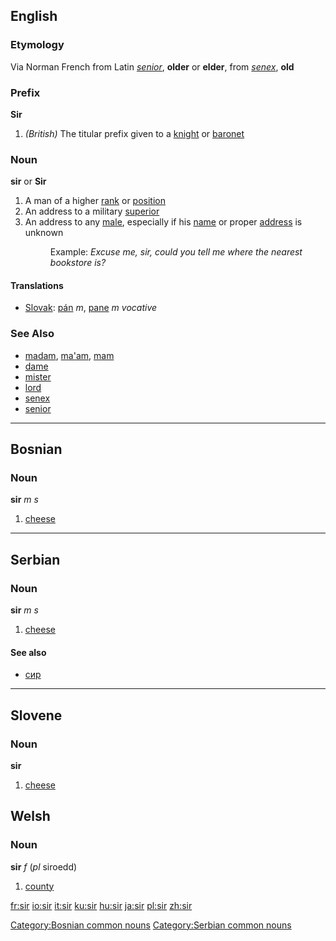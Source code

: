==English==
===Etymology===
Via Norman French from Latin ''[[senior]]'', '''older''' or '''elder''', from ''[[senex]]'', '''old'''

===Prefix===
'''Sir'''

#''(British)'' The titular prefix given to a [[knight]] or [[baronet]]

===Noun===
'''sir''' or '''Sir'''

#A man of a higher [[rank]] or [[position]]
#An address to a military [[superior]]
#An address to any [[male]], especially if his [[name]] or proper [[address]] is unknown
#:Example: ''Excuse me, sir, could you tell me where the nearest bookstore is?''

====Translations====
*[[Slovak]]: [[pán]] ''m'', [[pane]] ''m vocative''

===See Also===
*[[madam]], [[ma'am]], [[mam]]
*[[dame]]
*[[mister]]
*[[lord]]
*[[senex]]
*[[senior]]

----

==Bosnian==
===Noun===
'''sir''' ''m s''
#[[cheese]]
[[Category:Bosnian common nouns]]

----

==Serbian==
===Noun===
'''sir''' ''m s''
#[[cheese]]
====See also====
*[[сир]]
[[Category:Serbian common nouns]]

----

==Slovene==
===Noun===
'''sir'''
#[[cheese]]

==Welsh==
===Noun===
'''sir''' ''f'' (''pl'' siroedd)
#[[county]]

[[fr:sir]]
[[io:sir]]
[[it:sir]]
[[ku:sir]]
[[hu:sir]]
[[ja:sir]]
[[pl:sir]]
[[zh:sir]]